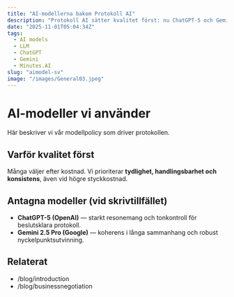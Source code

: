 ```yaml
---
title: "AI-modellerna bakom Protokoll AI"
description: "Protokoll AI sätter kvalitet först: nu ChatGPT-5 och Gemini 2.5 Pro."
date: "2025-11-01T05:04:34Z"
tags:
  - AI models
  - LLM
  - ChatGPT
  - Gemini
  - Minutes.AI
slug: "aimodel-sv"
image: "/images/General03.jpeg"
---
```


# AI-modeller vi använder

Här beskriver vi vår modellpolicy som driver protokollen.

## Varför kvalitet först
Många väljer efter kostnad. Vi prioriterar **tydlighet, handlingsbarhet och konsistens**, även vid högre styckkostnad.

## Antagna modeller (vid skrivtillfället)
- **ChatGPT-5 (OpenAI)** — starkt resonemang och tonkontroll för beslutsklara protokoll.
- **Gemini 2.5 Pro (Google)** — koherens i långa sammanhang och robust nyckelpunktsutvinning.

## Relaterat
- /blog/introduction
- /blog/businessnegotiation
